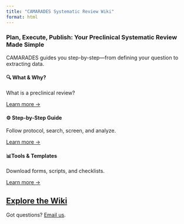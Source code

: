 ```yaml
---
title: "CAMARADES Systematic Review Wiki"
format: html
---
```


### Plan, Execute, Publish: Your Preclinical Systematic Review Made Simple

CAMARADES guides you step-by-step—from defining your question to extracting data.


#### 🔍 What & Why? 
What is a preclinical review? 

[Learn more →](wiki-content/01-intro.qmd)


#### ⚙️ Step-by-Step Guide 
Follow protocol, search, screen, and analyze. 

[Learn more →](wiki-content/03-b4ustart.qmd)


#### 	📊Tools & Templates 
Download forms, scripts, and checklists. 

[Learn more →](wiki-content/11-tools.qmd)



[Explore the Wiki](wiki-content/01-intro.qmd){.btn .btn-primary .btn-small}
------------------------------------------------------------------------

Got questions? [Email us](mailto:CAMARADES.berlin@charite.de).
